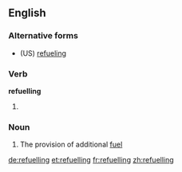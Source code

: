 ==English==

===Alternative forms===
* (US) [[refueling]]

===Verb===
'''refuelling'''

# {{context|British}} {{present participle of|refuel}}

===Noun===
{{en-noun|refuellings|-}}

# The provision of additional [[fuel]]

[[de:refuelling]]
[[et:refuelling]]
[[fr:refuelling]]
[[zh:refuelling]]